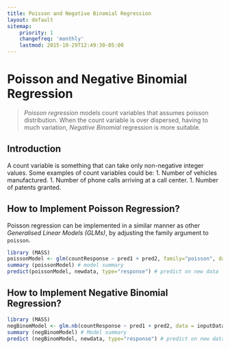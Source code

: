 ```yaml
---
title: Poisson and Negative Binomial Regression
layout: default
sitemap:
    priority: 1
    changefreq: 'monthly'
    lastmod: 2015-10-29T12:49:30-05:00
---
```

# Poisson and Negative Binomial Regression

> _Poisson regression_ models count variables that assumes poisson distribution. When the count variable is over dispersed, having to much variation, _Negative Binomial_ regression is more suitable.

## Introduction

A count variable is something that can take only non-negative integer values. Some examples of count variables could be:
1. Number of vehicles manufactured.
1. Number of phone calls arriving at a call center.
1. Number of patents granted.

## How to Implement Poisson Regression? 

Poisson regression can be implemented in a similar manner as other _Generalised Linear Models (GLMs)_, by adjusting the family argument to `poisson`.

```r
library (MASS)
poissonModel <- glm(countResponse ~ pred1 + pred2, family="poisson", data=inputData) # poisson Model
summary (poissonModel) # model summary
predict(poissonModel, newdata, type="response") # predict on new data 
```

## How to Implement Negative Binomial Regression?

```r
library (MASS)
negBinomModel <- glm.nb(countResponse ~ pred1 + pred2, data = inputData)) # negative Binomial model
summary (negBinomModel) # Model summary
predict (negBinomModel, newdata, type="response") # predict on new data 
```
